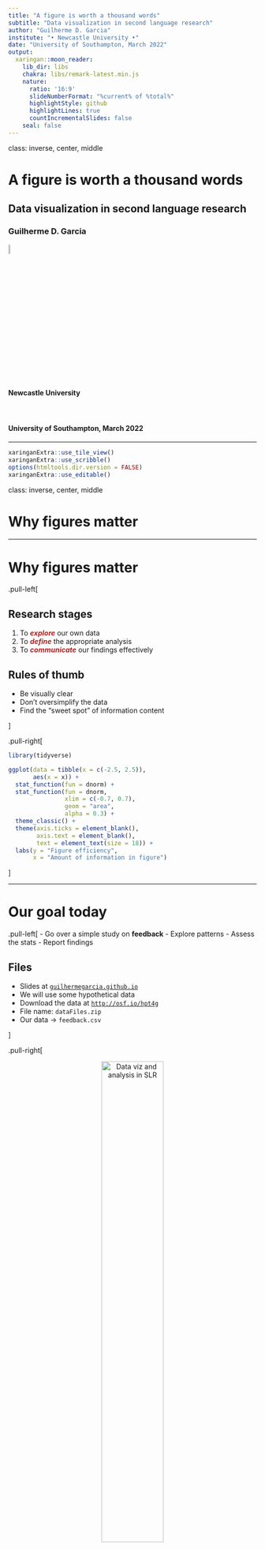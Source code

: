 ```yaml
---
title: "A figure is worth a thousand words"
subtitle: "Data visualization in second language research"
author: "Guilherme D. Garcia"
institute: "• Newcastle University •"
date: "University of Southampton, March 2022"
output:
  xaringan::moon_reader:
    lib_dir: libs
    chakra: libs/remark-latest.min.js
    nature:
      ratio: '16:9'
      slideNumberFormat: "%current% of %total%"
      highlightStyle: github
      highlightLines: true
      countIncrementalSlides: false
    seal: false
---
```



class: inverse, center, middle

# A figure is worth a thousand words
## Data visualization in second language research
### Guilherme D. Garcia

<img src="ncl.png" alt="Newcastle University" style="width:7%">


#### Newcastle University

<br>

#### University of Southampton, March 2022


---


```r
xaringanExtra::use_tile_view()
xaringanExtra::use_scribble()
options(htmltools.dir.version = FALSE)
xaringanExtra::use_editable()
```



class: inverse, center, middle

# Why figures matter

---

# Why figures matter

.pull-left[

## Research stages

1. To <span style="color:FireBrick">***explore***</span> our own data
2. To <span style="color:FireBrick">***define***</span> the appropriate analysis
3. To <span style="color:FireBrick">***communicate***</span> our findings effectively


## Rules of thumb

- Be visually clear
- Don't oversimplify the data
- Find the "sweet spot" of information content

]

.pull-right[

```r
library(tidyverse)

ggplot(data = tibble(x = c(-2.5, 2.5)),
       aes(x = x)) + 
  stat_function(fun = dnorm) +
  stat_function(fun = dnorm,
                xlim = c(-0.7, 0.7),
                geom = "area",
                alpha = 0.3) +
  theme_classic() + 
  theme(axis.ticks = element_blank(),
        axis.text = element_blank(),
        text = element_text(size = 18)) +
  labs(y = "Figure efficiency",
       x = "Amount of information in figure")

```
]


---

# Our goal today

.pull-left[
- Go over a simple study on **feedback**
- Explore patterns
- Assess the stats
- Report findings

## Files

- Slides at <a href = "http://guilhermegarcia.github.io" target = "_blank">`guilhermegarcia.github.io`</a>
- We will use some hypothetical data
- Download the data at <a href = "http://osf.io/hpt4g" target = "_blank">`http://osf.io/hpt4g`</a>
- File name: `dataFiles.zip`
- Our data $\rightarrow$ `feedback.csv`

]

.pull-right[
<p style="text-align:center;"><img src="cover.jpeg" alt="Data viz and analysis in SLR" style="width:50%"></p>

]

---


# Our data

## Some data wrangling first

- Once we load our data, we can see it has a **wide format**
- That means a single variable (task item) spans across **multiple columns**
- This is a problem for plotting and analyzing the data

```r
library(kableExtra)
d = read_csv("feedbackData.csv")

knitr::kable(head(d, n = 2), "html", caption = "Wide format") %>% scroll_box(width = "900px", height = "200px") %>% 
  kable_styling(position = "center")

```

- What we need is a table where each column represents a variable (`tidy format`)
- We can easily accomplish that using the `pivot_longer()` function in R from the <mark>`tidyverse`</mark> package


---

# Our tidy data

```r
dLong = d %>% 
  pivot_longer(names_to = "Task", #<<
               values_to = "Score", #<<
               cols = task_A1:task_B5) %>% #<<
  mutate(Task = str_sub(Task, start = -2L, end = -1L ),
         Item = str_sub(Task, start = -1L, end = -1L),
         Task = str_sub(Task, start = -2L, end = -2L)) %>% 
  select(ID:Task, Item, Score)
```

```r
dLong = dLong %>% 
  mutate(across(where(is.character), as.factor))
knitr::kable(head(dLong, n = 5), "html", caption = "Long format (tidy data)")
```


---

# Data structure
.pull-left[
- 2 tasks, each with 5 items
- Each item has a score

]

.pull-right[
- 60 learners of English L2
- 3 native languages (Japanese, Italian, German)

]

## Our focus

.pull-left[
- Is there an effect of `[var]` on `Score`?
- `[var]` needs to be theoretically informed
]

.pull-right[
- **`L1`, `Hours`, and `Feedback`**
- They will be our **main predictors**
]

<br>

```r
knitr::kable(head(dLong, n = 3), "html", caption = "Long format (tidy data)")
```


---

class: inverse, center, middle

# Efficiency in data visualization

---

# Data visualization 😞

- Here's an **inefficient** figure: only one variable is shown (`Feedback`)
- Only averages are displayed; no uncertainty around the mean (error bars)

.pull-left[
```r
ggplot(data = dLong, aes(x = Feedback, y = Score)) + 
  stat_summary(fun = mean, geom = "bar", 
               alpha = 0.5, color = "black",
               width = 0.5) +
  theme_classic() +
  theme(text = element_text(size = 18))
```
]

.pull-right[
```r
ggplot(data = tibble(x = c(-2.5, 2.5)),
       aes(x = x)) + 
  stat_function(fun = dnorm) +
  stat_function(fun = dnorm,
                xlim = c(-0.7, 0.7),
                geom = "area",
                alpha = 0.3) +
  stat_function(fun = dnorm,
                xlim = c(-2, -2),
                geom = "point",
                alpha = 1, size = 8,
                color = "red") +
  theme_classic() + 
  theme(axis.ticks = element_blank(),
        axis.text = element_blank(),
        text = element_text(size = 18)) +
  labs(y = "Figure efficiency",
       x = "Amount of information in figure")
```
]

---

# Data visualization 😕

- This is better, but notice how `Feedback` looks drastically different now
- Here we're showing the standard errors (SEs) from the means

.pull-left[
```r
ggplot(data = dLong, aes(x = Feedback, y = Score)) + 
  stat_summary() +
  theme_classic() +
  theme(text = element_text(size = 18))
```
]

.pull-right[
```r
ggplot(data = tibble(x = c(-2.5, 2.5)),
       aes(x = x)) + 
  stat_function(fun = dnorm) +
  stat_function(fun = dnorm,
                xlim = c(-0.7, 0.7),
                geom = "area",
                alpha = 0.3) +
  stat_function(fun = dnorm,
                xlim = c(-1.5, -1.5),
                geom = "point",
                alpha = 1, size = 8,
                color = "red") +
  theme_classic() + 
  theme(axis.ticks = element_blank(),
        axis.text = element_blank(),
        text = element_text(size = 18)) +
  labs(y = "Figure efficiency",
       x = "Amount of information in figure")
```
]

---

# Data visualization 🥰

- This is even better, as box plots give us more information
- We now have medians and data dispersion as well as means and SEs

.pull-left[
```r
ggplot(data = dLong, aes(x = Feedback, y = Score)) + 
  geom_boxplot() +
  stat_summary() +
  theme_classic() +
  theme(text = element_text(size = 18))
```
]

.pull-right[
```r
ggplot(data = tibble(x = c(-2.5, 2.5)),
       aes(x = x)) + 
  stat_function(fun = dnorm) +
  stat_function(fun = dnorm,
                xlim = c(-0.7, 0.7),
                geom = "area",
                alpha = 0.3) +
  stat_function(fun = dnorm,
                xlim = c(-0.75, -0.75),
                geom = "point",
                alpha = 1, size = 8,
                color = "red") +
  theme_classic() + 
  theme(axis.ticks = element_blank(),
        axis.text = element_blank(),
        text = element_text(size = 18)) +
  labs(y = "Figure efficiency",
       x = "Amount of information in figure")
```
]


---

# Data visualization 😍

- Now we also have information on `Task` (no apparent interaction with `Feedback`)
- This allows us to inspect the effects of two variables on `Score`

.pull-left[
```r
ggplot(data = dLong, aes(x = Feedback, y = Score)) + 
  geom_boxplot(aes(fill = Task)) +
  stat_summary(aes(group = Task), 
               position = position_dodge(width = 0.75),
               color = "black") +
  theme_classic() +
  theme(legend.position = "top") +
  scale_fill_manual(values = c("white", "gray")) +
  theme(text = element_text(size = 18))
```
]

.pull-right[
```r
ggplot(data = tibble(x = c(-2.5, 2.5)),
       aes(x = x)) + 
  stat_function(fun = dnorm) +
  stat_function(fun = dnorm,
                xlim = c(-0.7, 0.7),
                geom = "area",
                alpha = 0.3) +
  stat_function(fun = dnorm,
                xlim = c(-0.25, -0.25),
                geom = "point",
                alpha = 1, size = 8,
                color = "red") +
  theme_classic() + 
  theme(axis.ticks = element_blank(),
        axis.text = element_blank(),
        text = element_text(size = 18)) +
  labs(y = "Figure efficiency",
       x = "Amount of information in figure")
```
]

---

# Data visualization 🤯

- Now we add information on the `L1` (means): no clear effect (text now hides means and SEs)
- Total variables: `Score ~ Feedback + Task + L1` (all predictors are **categorical** here)

.pull-left[
```r
ggplot(data = dLong, aes(x = Feedback, y = Score, label = L1)) + 
  geom_boxplot(aes(fill = Task)) +
  stat_summary(aes(group = Task), 
               position = position_dodge(width = 0.75),
               color = "black") +
  geom_text(d = dLong %>% 
              group_by(Feedback, Task, L1) %>% 
              summarize(Score = mean(Score)),
            position = position_dodge(width = 0.75),
            aes(group = Task), color = "blue") +
  theme_classic() +
  theme(legend.position = "top") +
  scale_fill_manual(values = c("white", "gray")) +
  theme(text = element_text(size = 18))
```
]

.pull-right[
```r
ggplot(data = tibble(x = c(-2.5, 2.5)),
       aes(x = x)) + 
  stat_function(fun = dnorm) +
  stat_function(fun = dnorm,
                xlim = c(-0.7, 0.7),
                geom = "area",
                alpha = 0.3) +
  stat_function(fun = dnorm,
                xlim = c(0.45, 0.45),
                geom = "point",
                alpha = 1, size = 8,
                color = "red") +
  theme_classic() + 
  theme(axis.ticks = element_blank(),
        axis.text = element_blank(),
        text = element_text(size = 18)) +
  labs(y = "Figure efficiency",
       x = "Amount of information in figure")
```
]

---

# Data visualization 🤒

- Here we see individual data points (too much information)
- Total variables: `Score ~ Feedback + Task + L1 + ID`

.pull-left[
```r
ggplot(data = dLong, aes(x = Feedback, y = Score, label = L1)) + 
  geom_boxplot() +
  stat_summary(aes(group = Task), 
               position = position_dodge(width = 0.75),
               color = "black") +
  geom_text(d = dLong %>% 
              group_by(Feedback, Task, L1) %>% 
              summarize(Score = mean(Score)),
            position = position_dodge(width = 0.75),
            aes(group = Task), color = "blue") +
  # stat_summary(aes(group = Item), geom = "line") +
  geom_jitter(alpha = 0.2, aes(group = ID)) +
  theme_classic() +
  facet_grid(~Task, labeller = "label_both") +
  theme(legend.position = "top") +
  scale_fill_manual(values = c("white", "gray")) +
  theme(text = element_text(size = 18))
```
]

.pull-right[
```r
ggplot(data = tibble(x = c(-2.5, 2.5)),
       aes(x = x)) + 
  stat_function(fun = dnorm) +
  stat_function(fun = dnorm,
                xlim = c(-0.7, 0.7),
                geom = "area",
                alpha = 0.3) +
  stat_function(fun = dnorm,
                xlim = c(1.2, 1.2),
                geom = "point",
                alpha = 1, size = 8,
                color = "red") +
  theme_classic() + 
  theme(axis.ticks = element_blank(),
        axis.text = element_blank(),
        text = element_text(size = 18)) +
  labs(y = "Figure efficiency",
       x = "Amount of information in figure")
```
]

---

class: inverse, center, middle

# Which variables to focus on?

---

# Selecting variables

- We can use **classification trees** as *one* method to check which variables matter overall
- `Score ~ L1 + Sex + Hours + Feedback + Task` using `ctree()` from <mark>`party`</mark>

```r
library(party)

fit = ctree(Score ~ L1 + Sex + Hours + Feedback + Task, data = dLong)
plot(fit,
     inner_panel = node_inner,
     ip_args = list(
       abbreviate = F,
       id = F,
       fill = "gray80"), 
     tp_args = list(col = "black", width = 0.25,
                    fill = alpha(c("gray70", "gray50", "gray30"))))
```

---

# Zooming in on our key variables

- How does `Hours` affect `Score`? More hours $\rightarrow$ better scores
- What if we add `Feedback`? `Recast` seems to be better than `Explicit correction`, but **not always**

.pull-left[
```r

ggplot(data = dLong, aes(x = Hours, y = Score)) + 
  geom_point(alpha = 0.05, size = 4) + 
  geom_smooth(method = lm) + 
  theme_classic() +
  theme(legend.position = "top") +
  theme(text = element_text(size = 18))
  # scale_color_manual(values = c("red", "blue")) +
  # geom_vline(xintercept = 14.6, linetype = "dashed")
```
]

.pull-right[
```r

ggplot(data = dLong, aes(x = Hours, y = Score)) + 
  geom_point(alpha = 0.05, size = 4) + 
  geom_smooth(method = lm, aes(color = Feedback)) + 
  theme_classic() +
  theme(legend.position = "top") +
  theme(text = element_text(size = 18)) +
  scale_color_manual(values = c("orange", "brown"))
  # geom_vline(xintercept = 14.6, linetype = "dashed")
```
]

- Now we have a better sense of what to include in our analysis

???

- Notice that points aren't colored 
- That would be too cluttered; no clear visual separation with this data

---


class: inverse, center, middle

# Statistical analysis

---

# Running our mixed-effects model

- Our tree suggests that `Hours` and `Feedback` matter, so let's focus on them
- Let's run our statistical model now using `lmer()` from <mark>`lme4`</mark>
- Model: **`Score ~ Hours * Feedback + (1 | ID) + (1 | Item)`**


```r
library(sjPlot)
library(lme4)

model = lmer(Score ~ Hours * Feedback + 
               (1 | ID) + (1 | Item), data = dLong)

tab_model(model, show.r2 = T, 
          show.re.var = F, 
          show.icc = F, show.ngroups = F)
```

<br>

- We have significant effects for all our terms, **BUT** <span style = "color:red">**can't**</span> directly compare `Hours` and `Feedback`


---


# Running our mixed-effects model

- Here's the same model with both variables on the same scale
- We can easily rescale variables using `rescale()` from <mark>`arm`</mark>

```r
library(arm)
dLong = dLong %>% 
  mutate(`Hours (std)` = rescale(Hours),
         `Feedback (std)` = rescale(Feedback))

model.std = lmer(Score ~ `Hours (std)` * Feedback + 
               (1 | ID) + (1 | Item), data = dLong)

tab_model(model.std, show.r2 = T,
          show.re.var = F, 
          # CSS = list(css.firsttablecol = "width: 50%"),
          show.icc = F, show.ngroups = F)
```

<br>

- Now we see that `Hours` actually matters more than `Feedback` type

---

# Visualizing the interaction

- Back to our figure. Notice that each participant has 10 points in the figure (2 tasks $\times$ 5 items)
- It may be better if each point represents the *average* score of each participant across all 10 items

```r

ggplot(data = dLong, aes(x = Hours, y = Score)) + 
  geom_point(alpha = 0.05, size = 4) + 
  geom_smooth(method = lm, aes(color = Feedback)) + 
  theme_classic() +
  theme(legend.position = "top") +
  coord_cartesian(ylim = c(40, 100)) +
  theme(text = element_text(size = 18)) +
  scale_color_manual(values = c("orange", "brown")) +
  geom_vline(xintercept = 14.6, linetype = "dashed")
```

---

# Visualizing the interaction

- Now, each point = grand average of each participant
- Notice how participants' averages are clustered around our trend lines

```r

bySpeaker = dLong %>% 
  group_by(ID, Feedback, Hours) %>% 
  summarize(Score = mean(Score))

ggplot(data = dLong, aes(x = Hours, y = Score)) + 
  geom_point(data = bySpeaker, alpha = 0.4, 
             size = 4, aes(group = ID, 
                           color = Feedback)) + 
  geom_smooth(method = lm, aes(color = Feedback)) + 
  theme_classic() +
  coord_cartesian(ylim = c(40, 100)) +
  theme(legend.position = "top") +
  theme(text = element_text(size = 18)) +
  scale_color_manual(values = c("orange", "brown")) +
  geom_vline(xintercept = 14.6, linetype = "dashed")
```


---

# Visualizing our model output

- It's very easy to plot our model with `plot_model()` from `sjPlot`:

```r
plot_model(model.std, show.values = T) + #<<
  labs(title = NULL) + theme_classic() + theme(text = element_text(size = 20)) +
  geom_hline(yintercept = 0, linetype = "dashed")

```

---

# Two key figures

.pull-left[

- Our data: both variables of interest

```r

ggplot(data = dLong, aes(x = Hours, y = Score)) + 
  geom_point(data = bySpeaker, alpha = 0.4, 
             size = 4, aes(group = ID, 
                           color = Feedback)) + 
  geom_smooth(method = lm, aes(color = Feedback)) + 
  theme_classic() +
  coord_cartesian(ylim = c(40, 100)) +
  theme(legend.position = "top") +
  theme(text = element_text(size = 18)) +
  scale_color_manual(values = c("orange", "brown")) +
  geom_vline(xintercept = 14.6, linetype = "dashed")
```
]

.pull-right[

- Our model: estimates and confidence intervals
<br>

```r

dLong = dLong %>% 
  mutate(H = rescale(Hours),
         Fb = Feedback)

model.std = lmer(Score ~ H * Fb + 
               (1 | ID) + (1 | Item), data = dLong)

plot_model(model.std, show.values = T) + #<<
  labs(title = NULL) +
  theme_classic() +
  theme(text = element_text(size = 20)) +
  geom_hline(yintercept = 0, linetype = "dashed")
```
]

---

class: inverse, center, middle

# Summary

---

# Take-home message 📝

- Figures help us and readers understand data patterns
  - This is especially true when examining **interactions**
- They also provide an intuitive way to report model estimates

## Dos and Don'ts ❗️

- Maximize efficiency by balancing information and clarity
- Have clear labels and remove anything that is *unnecessary*
- Use colors and shapes to maximize **function** (or improve accessibility with `ggpattern`)
- "Align" figures and statistical analysis: they should complement each other
- Figures should always have **good resolution**

---

class: inverse, center, middle

# Extras: Bayes; interactive plots

---

# Same model, but now using Bayes

- Here, visualization is **even more important**, since estimates are distributions
- The areas below show the **posterior distribution** of all estimates
- Means and 95% highest density intervals (HDI) are also provided

<br>

```r
library(brms)
load("fitB.RData")

bayesplot::mcmc_areas(fitB, pars = c("b_H", "b_FbRecast",
                                     "b_H:FbRecast"),
                      prob = 0.95, point_est = "mean") +
  theme(text = element_text(family = "Arial", size = 18)) +
  labs(x = "Estimate")
```


---

# Interactive figures 

- There are different options in R; <mark>`plotly`</mark> is a great one

<div align = "center">
<iframe src="plotly.html" scrolling="no" seamless="seamless" align="center" frameBorder="0" height="400" width="60%"></iframe>
</div>

- This can be useful **if** interactivity serves a purpose 

---

class: inverse, center, middle

# Thank you!

### Questions 💭

#### `guilhermegarcia.github.io/CLLEAR/garcia_slides_cllear`